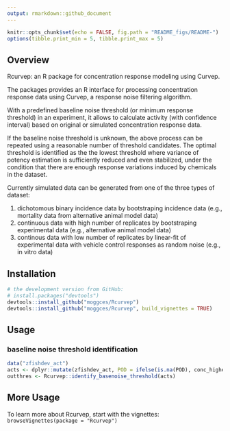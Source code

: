 ```yaml
---
output: rmarkdown::github_document
---
```


```r
knitr::opts_chunk$set(echo = FALSE, fig.path = "README_figs/README-")
options(tibble.print_min = 5, tibble.print_max = 5)
```

## Overview

Rcurvep: an R package for concentration response modeling using Curvep.

The packages provides an R interface for processing concentration response data using Curvep, a response noise filtering algorithm.

With a predefined baseline noise threshold (or minimum response threshold) in an experiment, it allows to calculate activity (with confidence interval) based on original or simulated concentration response data.

If the baseline noise threshold is unknown, the above process can be repeated using a reasonable number of threshold candidates.
The optimal threshold is identified as the the lowest threshold where variance of potency estimation is sufficiently reduced and even stabilized, under the condition that there are enough response variations induced by chemicals in the dataset.

Currently simulated data can be generated from one of the three types of dataset: 

1. dichotomous binary incidence data by bootstraping incidence data (e.g., mortality data from alternative animal model data)
2. continuous data with high number of replicates by bootstraping experimental data (e.g., alternative animal model data)
3. continous data with low number of replicates by linear-fit of experimental data with vehicle control responses as random noise (e.g., in vitro data)

## Installation

```r
# the development version from GitHub:
# install.packages("devtools")
devtools::install_github("moggces/Rcurvep")
devtools::install_github("moggces/Rcurvep", build_vignettes = TRUE)
```

## Usage

### baseline noise threshold identification

```r
data("zfishdev_act")
acts <- dplyr::mutate(zfishdev_act, POD = ifelse(is.na(POD), conc_highest, POD))
outthres <- Rcurvep::identify_basenoise_threshold(acts)
```

## More Usage

To learn more about Rcurvep, start with the vignettes:
`browseVignettes(package = "Rcurvep")`

